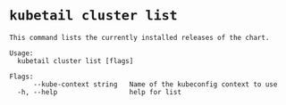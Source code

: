 # `kubetail cluster list`

```console
This command lists the currently installed releases of the chart.

Usage:
  kubetail cluster list [flags]

Flags:
      --kube-context string   Name of the kubeconfig context to use
  -h, --help                  help for list
```
